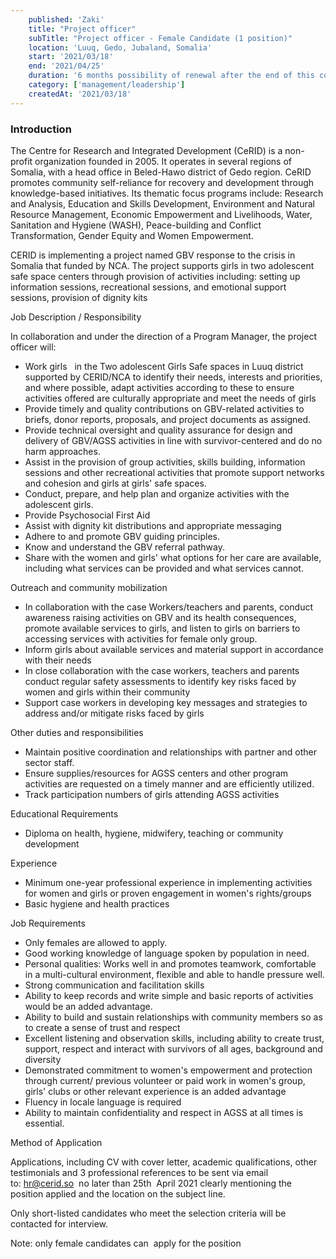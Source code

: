 ```yaml
---
    published: 'Zaki'
    title: "Project officer"
    subTitle: "Project officer - Female Candidate (1 position)"
    location: 'Luuq, Gedo, Jubaland, Somalia'
    start: '2021/03/18'
    end: '2021/04/25'
    duration: '6 months possibility of renewal after the end of this contract subject to Mutual agreement between the parties and availability of funds.'
    category: ['management/leadership']
    createdAt: '2021/03/18'
---
```


### Introduction

The Centre for Research and Integrated Development (CeRID) is a non-profit organization founded in 2005. It operates in several regions of Somalia, with a head office in Beled-Hawo district of Gedo region. CeRID promotes community self-reliance for recovery and development through knowledge-based initiatives. Its thematic focus programs include: Research and Analysis, Education and Skills Development, Environment and Natural Resource Management, Economic Empowerment and Livelihoods, Water, Sanitation and Hygiene (WASH), Peace-building and Conflict Transformation, Gender Equity and Women Empowerment.

CERID is implementing a project named GBV response to the crisis in Somalia that funded by NCA. The project supports girls in two adolescent safe space centers through provision of activities including: setting up information sessions, recreational sessions, and emotional support sessions, provision of dignity kits

Job Description / Responsibility

In collaboration and under the direction of a Program Manager, the project officer will:

- Work girls   in the Two adolescent Girls Safe spaces in Luuq district supported by CERID/NCA to identify their needs, interests and priorities, and where possible, adapt activities according to these to ensure activities offered are culturally appropriate and meet the needs of girls
- Provide timely and quality contributions on GBV-related activities to briefs, donor reports, proposals, and project documents as assigned.
- Provide technical oversight and quality assurance for design and delivery of GBV/AGSS activities in line with survivor-centered and do no harm approaches.
- Assist in the provision of group activities, skills building, information sessions and other recreational activities that promote support networks and cohesion and girls at girls' safe spaces.
- Conduct, prepare, and help plan and organize activities with the adolescent girls.
- Provide Psychosocial First Aid
- Assist with dignity kit distributions and appropriate messaging
- Adhere to and promote GBV guiding principles.
- Know and understand the GBV referral pathway.
- Share with the women and girls' what options for her care are available, including what services can be provided and what services cannot.

Outreach and community mobilization

- In collaboration with the case Workers/teachers and parents, conduct awareness raising activities on GBV and its health consequences, promote available services to girls, and listen to girls on barriers to accessing services with activities for female only group.
- Inform girls about available services and material support in accordance with their needs
- In close collaboration with the case workers, teachers and parents conduct regular safety assessments to identify key risks faced by women and girls within their community
- Support case workers in developing key messages and strategies to address and/or mitigate risks faced by girls

Other duties and responsibilities

- Maintain positive coordination and relationships with partner and other sector staff.
- Ensure supplies/resources for AGSS centers and other program activities are requested on a timely manner and are efficiently utilized.
- Track participation numbers of girls attending AGSS activities

Educational Requirements

- Diploma on health, hygiene, midwifery, teaching or community development

Experience

- Minimum one-year professional experience in implementing activities for women and girls or proven engagement in women's rights/groups
- Basic hygiene and health practices

Job Requirements

- Only females are allowed to apply.
- Good working knowledge of language spoken by population in need.
- Personal qualities: Works well in and promotes teamwork, comfortable in a multi-cultural environment, flexible and able to handle pressure well.
- Strong communication and facilitation skills
- Ability to keep records and write simple and basic reports of activities would be an added advantage.
- Ability to build and sustain relationships with community members so as to create a sense of trust and respect
- Excellent listening and observation skills, including ability to create trust, support, respect and interact with survivors of all ages, background and diversity
- Demonstrated commitment to women's empowerment and protection through current/ previous volunteer or paid work in women's group, girls' clubs or other relevant experience is an added advantage
- Fluency in locale language is required
- Ability to maintain confidentiality and respect in AGSS at all times is essential.

Method of Application

Applications, including CV with cover letter, academic qualifications, other testimonials and 3 professional references to be sent via email to: <hr@cerid.so>  no later than 25th  April 2021 clearly mentioning the position applied and the location on the subject line.

Only short-listed candidates who meet the selection criteria will be contacted for interview.

Note: only female candidates can  apply for the position
